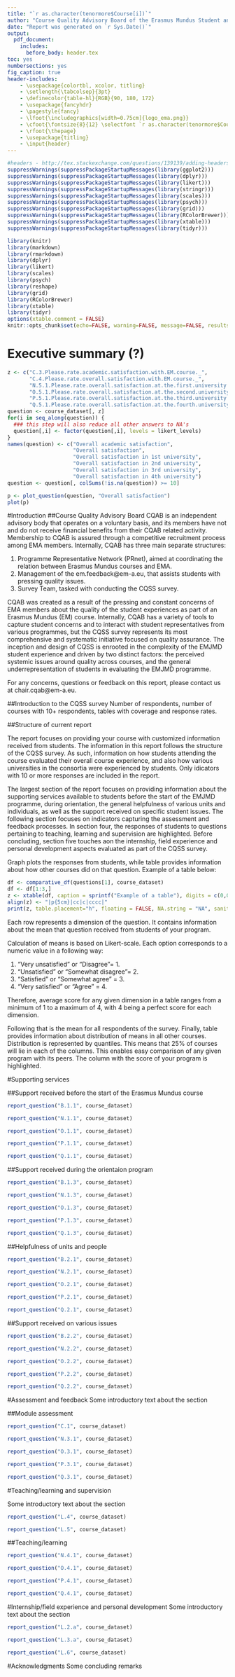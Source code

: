 ```yaml
---
title: "`r as.character(tenormore$Course[i])`"
author: "Course Quality Advisory Board of the Erasmus Mundus Student and Alumni Association"
date: "Report was generated on `r Sys.Date()`"
output: 
  pdf_document:
    includes:
      before_body: header.tex
toc: yes
numbersections: yes
fig_caption: true
header-includes:
    - \usepackage{colortbl, xcolor, titling}
    - \setlength{\tabcolsep}{3pt}
    - \definecolor{table-hl}{RGB}{90, 180, 172}
    - \usepackage{fancyhdr}
    - \pagestyle{fancy}
    - \lfoot{\includegraphics[width=0.75cm]{logo_ema.png}}
    - \cfoot{\fontsize{8}{12} \selectfont `r as.character(tenormore$Course[i])`}
    - \rfoot{\thepage}  
    - \usepackage{titling}
    - \input{header}
---
```


```r
#headers - http://tex.stackexchange.com/questions/139139/adding-headers-and-footers-using-pandoc
suppressWarnings(suppressPackageStartupMessages(library(ggplot2)))
suppressWarnings(suppressPackageStartupMessages(library(dplyr)))
suppressWarnings(suppressPackageStartupMessages(library(likert)))
suppressWarnings(suppressPackageStartupMessages(library(stringr)))
suppressWarnings(suppressPackageStartupMessages(library(scales)))
suppressWarnings(suppressPackageStartupMessages(library(psych)))
suppressWarnings(suppressPackageStartupMessages(library(grid)))
suppressWarnings(suppressPackageStartupMessages(library(RColorBrewer)))
suppressWarnings(suppressPackageStartupMessages(library(xtable)))
suppressWarnings(suppressPackageStartupMessages(library(tidyr)))

library(knitr)
library(markdown)
library(rmarkdown)
library(dplyr)
library(likert)
library(scales)
library(psych)
library(reshape)
library(grid)
library(RColorBrewer)
library(xtable)
library(tidyr)
options(xtable.comment = FALSE)
knitr::opts_chunk$set(echo=FALSE, warning=FALSE, message=FALSE, results = 'asis')
```

\pagebreak

# Executive summary (?)

```r
z <- c("C.3.Please.rate.academic.satisfaction.with.EM.course._", 
       "C.4.Please.rate.overall.satisfaction.with.EM.course._",
       "N.5.1.Please.rate.overall.satisfaction.at.the.first.university._",
       "O.5.1.Please.rate.overall.satisfaction.at.the.second.university._",
       "P.5.1.Please.rate.overall.satisfaction.at.the.third.university._",
       "Q.5.1.Please.rate.overall.satisfaction.at.the.fourth.university._")
question <- course_dataset[, z]
for(i in seq_along(question)) {
  ### this step will also reduce all other answers to NA's
  question[,i] <- factor(question[,i], levels = likert_levels)
}
names(question) <- c("Overall academic satisfaction", 
                     "Overall satisfaction",
                     "Overall satisfaction in 1st university",
                     "Overall satisfaction in 2nd university",
                     "Overall satisfaction in 3rd university",
                     "Overall satisfaction in 4th university")
question <- question[, colSums(!is.na(question)) >= 10]
```
```r
p <- plot_question(question, "Overall satisfaction")
plot(p)
```


#Introduction
##Course Quality Advisory Board
CQAB is an independent advisory body that operates on a voluntary basis, and its members have not and do not receive financial benefits from their CQAB related activity. Membership to CQAB is assured through a competitive recruitment process among EMA members. Internally, CQAB has three main separate structures: 

  1. Programme Representative Network (PRnet), aimed at coordinating the relation between Erasmus Mundus courses and EMA.
  2. Management of the em.feedback@em-a.eu, that assists students with pressing quality issues. 
  3. Survey Team, tasked with conducting the CQSS survey. 
  
CQAB was created as a result of the pressing and constant concerns of EMA members about the quality of the student experiences as part of an Erasmus Mundus (EM) course. Internally, CQAB has a variety of tools to capture student concerns and to interact with student representatives from various programmes, but the CQSS survey represents its most comprehensive and systematic initiative focused on quality assurance. The inception and design of CQSS is enrooted in the complexity of the EMJMD student experience and driven by two distinct factors: the perceived systemic issues around quality across courses, and the general underrepresentation of students in evaluating the EMJMD programme. 

For any concerns, questions or feedback on this report, please contact us at chair.cqab@em-a.eu.

##Introduction to the CQSS survey
Number of respondents, number of courses with 10+ respondents, tables with coverage and response rates.

##Structure of current report

The report focuses on providing your course with customized information received from students. The information in this report follows the structure of the CQSS survey. As such, information on how students attending the course evaluated their overall course experience, and also how various universities in the consortia were experienced by students. Only idicators with 10 or more responses are included in the report. 

The largest section of the report focuses on providing information about the supporting services available to students before the start of the EMJMD programme, during orientation, the general helpfulness of various units and individuals, as well as the support received on specific student issues. The following section focuses on indicators capturing the assessment and feedback processes. In section four, the responses of students to questions pertaining to teaching, learning and supervision are highlighted. Before concluding, section five touches aon the internship, field experience and personal development aspects evaluated as part of the CQSS survey.

Graph plots the responses from students, while table provides information about how other courses did on that question. Example of a table below:

```r
df <- comparative_df(questions[1], course_dataset)
df <- df[1:3,]
z <- xtable(df, caption = sprintf("Example of a table"), digits = c(0,0,2,2,2,2,2,2), type = "html")
align(z) <- "|p{5cm}|cc|c|cccc|"
print(z, table.placement="h", floating = FALSE, NA.string = "NA", sanitize.text.function = function(x) x)
```

Each row represents a dimension of the question. It contains information about the mean that question received from students of your program. 

Calculation of means is based on Likert-scale. Each option corresponds to a numeric value in a following way:

  1. "Very unsatisfied" or "Disagree"= 1.
  2. "Unsatisfied" or "Somewhat disagree"= 2.
  3. "Satisfied" or "Somewhat agree" = 3.
  4. "Very satisfied" or "Agree" = 4.

Therefore, average score for any given dimension in a table ranges from a minimum of 1 to a maximum of 4, with 4 being a perfect score for each dimension.

Following that is the mean for all respondents of the survey. Finally, table provides information about distribution of means in all other courses. Distribution is represented by quantiles. This means that 25% of courses will lie in each of the columns. This enables easy comparison of any given program with its peers. The column with the score of your program is highlighted.

\pagebreak

#Supporting services

##Support received before the start of the Erasmus Mundus course

```r
report_question("B.1.1", course_dataset)
```
```r
report_question("N.1.1", course_dataset)
```
```r
report_question("O.1.1", course_dataset)
```
```r
report_question("P.1.1", course_dataset)
```
```r
report_question("Q.1.1", course_dataset)

```

##Support received during the orientaion program

```r
report_question("B.1.3", course_dataset)
```
```r
report_question("N.1.3", course_dataset)
```
```r
report_question("O.1.3", course_dataset)
```
```r
report_question("P.1.3", course_dataset)
```
```r
report_question("Q.1.3", course_dataset)
```

##Helpfulness of units and people

```r
report_question("B.2.1", course_dataset)
```
```r
report_question("N.2.1", course_dataset)
```
```r
report_question("O.2.1", course_dataset)
```
```r
report_question("P.2.1", course_dataset)
```
```r
report_question("Q.2.1", course_dataset)
```

##Support received on various issues

```r
report_question("B.2.2", course_dataset)
```
```r
report_question("N.2.2", course_dataset)
```
```r
report_question("O.2.2", course_dataset)
```
```r
report_question("P.2.2", course_dataset)
```
```r
report_question("Q.2.2", course_dataset)
```

\pagebreak

#Assessment and feedback
Some introductory text about the section

##Module assessment

```r
report_question("C.1", course_dataset)
```

```r
report_question("N.3.1", course_dataset)
```
```r
report_question("O.3.1", course_dataset)
```
```r
report_question("P.3.1", course_dataset)
```
```r
report_question("Q.3.1", course_dataset)
```

\pagebreak

#Teaching/learning and supervision

Some introductory text about the section

```r
report_question("L.4", course_dataset)
```
```r
report_question("L.5", course_dataset)
```

##Teaching/learning

```r
report_question("N.4.1", course_dataset)
```
```r
report_question("O.4.1", course_dataset)
```
```r
report_question("P.4.1", course_dataset)
```
```r
report_question("Q.4.1", course_dataset)
```

\pagebreak

#Internship/field experience and personal development
Some introductory text about the section

```r
report_question("L.2.a", course_dataset)
```
```r
report_question("L.3.a", course_dataset)
```
```r
report_question("L.6", course_dataset)
```

\pagebreak

#Acknowledgments
Some concluding remarks